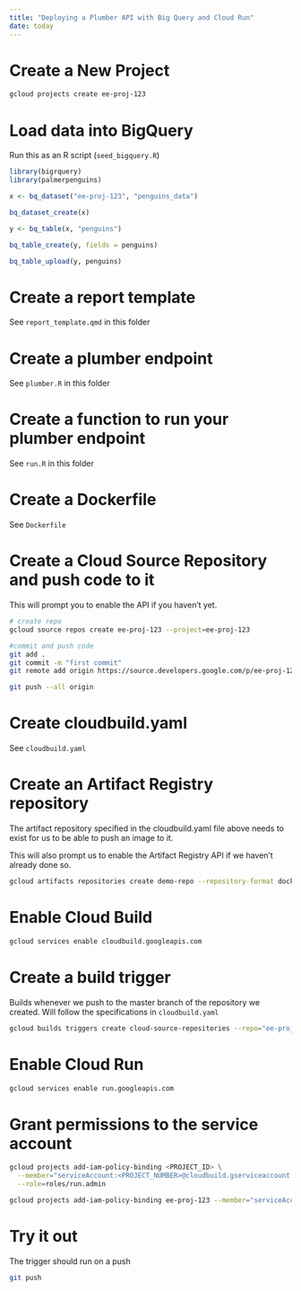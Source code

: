 ```yaml
---
title: "Deploying a Plumber API with Big Query and Cloud Run"
date: today
---
```


# Create a New Project

```bash
gcloud projects create ee-proj-123
```

# Load data into BigQuery

Run this as an R script (`seed_bigquery.R`)

```r
library(bigrquery)
library(palmerpenguins)

x <- bq_dataset("ee-proj-123", "penguins_data")

bq_dataset_create(x)

y <- bq_table(x, "penguins")

bq_table_create(y, fields = penguins)

bq_table_upload(y, penguins)
```

# Create a report template

See `report_template.qmd` in this folder

# Create a plumber endpoint

See `plumber.R` in this folder

# Create a function to run your plumber endpoint

See `run.R` in this folder

# Create a Dockerfile

See `Dockerfile`

# Create a Cloud Source Repository and push code to it

This will prompt you to enable the API if you haven't yet.

```bash
# create repo
gcloud source repos create ee-proj-123 --project=ee-proj-123

#commit and push code
git add .
git commit -m "first commit"
git remote add origin https://source.developers.google.com/p/ee-proj-123/r/ee-proj-123

git push --all origin
```

# Create cloudbuild.yaml

See `cloudbuild.yaml`

# Create an Artifact Registry repository

The artifact repository specified in the cloudbuild.yaml file above needs to exist for us to be able to push an image to it.

This will also prompt us to enable the Artifact Registry API if we haven't already done so.

```bash
gcloud artifacts repositories create demo-repo --repository-format docker --location us-east4 --project=ee-proj-123
```

# Enable Cloud Build

```bash
gcloud services enable cloudbuild.googleapis.com
```

# Create a build trigger

Builds whenever we push to the master branch of the repository we created. Will follow the specifications in `cloudbuild.yaml`

```bash
gcloud builds triggers create cloud-source-repositories --repo="ee-proj-123" --project=ee-proj-123  --branch-pattern="^master$" --name="push-master" --build-config="cloudbuild.yaml"
```

# Enable Cloud Run

```bash
gcloud services enable run.googleapis.com
```

# Grant permissions to the service account

```bash
gcloud projects add-iam-policy-binding <PROJECT_ID> \
  --member="serviceAccount:<PROJECT_NUMBER>@cloudbuild.gserviceaccount.com" \
  --role=roles/run.admin

gcloud projects add-iam-policy-binding ee-proj-123 --member="serviceAccount:1083532087640@cloudbuild.gserviceaccount.com" --role=roles/iam.serviceAccountUser
```

# Try it out

The trigger should run on a push

```bash
git push
```